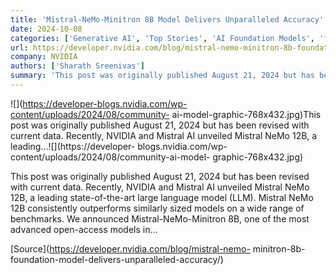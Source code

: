 ```yaml
---
title: 'Mistral-NeMo-Minitron 8B Model Delivers Unparalleled Accuracy'
date: 2024-10-08
categories: ['Generative AI', 'Top Stories', 'AI Foundation Models', 'featured', 'H100', 'LLM Techniques', 'LLMs', 'TensorRT-LLM']
url: https://developer.nvidia.com/blog/mistral-nemo-minitron-8b-foundation-model-delivers-unparalleled-accuracy/
company: NVIDIA
authors: ['Sharath Sreenivas']
summary: 'This post was originally published August 21, 2024 but has been revised with current data. Recently, NVIDIA and Mistral AI unveiled Mistral NeMo 12B, a leading...'
---
```



![](https://developer-blogs.nvidia.com/wp-content/uploads/2024/08/community-
ai-model-graphic-768x432.jpg)This post was originally published August 21,
2024 but has been revised with current data. Recently, NVIDIA and Mistral AI
unveiled Mistral NeMo 12B, a leading...![](https://developer-
blogs.nvidia.com/wp-content/uploads/2024/08/community-ai-model-
graphic-768x432.jpg)

This post was originally published August 21, 2024 but has been revised with
current data. Recently, NVIDIA and Mistral AI unveiled Mistral NeMo 12B, a
leading state-of-the-art large language model (LLM). Mistral NeMo 12B
consistently outperforms similarly sized models on a wide range of benchmarks.
We announced Mistral-NeMo-Minitron 8B, one of the most advanced open-access
models in…

[Source](https://developer.nvidia.com/blog/mistral-nemo-
minitron-8b-foundation-model-delivers-unparalleled-accuracy/)

